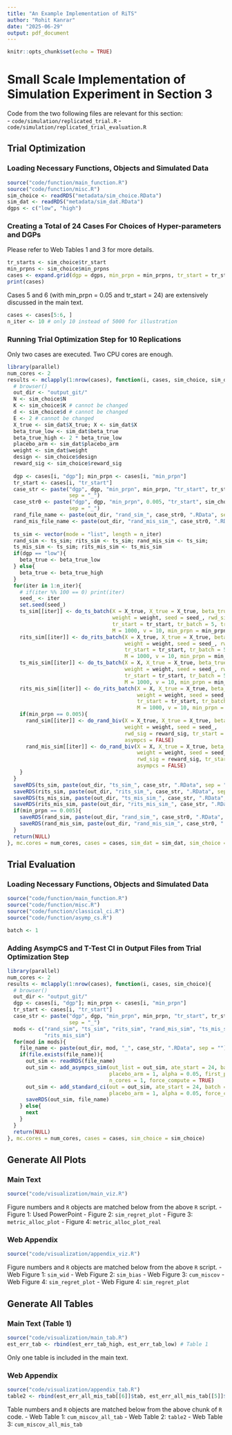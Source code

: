 ```yaml
---
title: "An Example Implementation of RiTS"
author: "Rohit Kanrar"
date: "2025-06-29"
output: pdf_document
---
```


```r
knitr::opts_chunk$set(echo = TRUE)
```
# Small Scale Implementation of Simulation Experiment in Section 3

Code from the two following files are relevant for this section:  
- `code/simulation/replicated_trial.R`
- `code/simulation/replicated_trial_evaluation.R`

## Trial Optimization
### Loading Necessary Functions, Objects and Simulated Data
```r
source("code/function/main_function.R")
source("code/function/misc.R")
sim_choice <- readRDS("metadata/sim_choice.RData")
sim_dat <- readRDS("metadata/sim_dat.RData")
dgps <- c("low", "high")
```

### Creating a Total of 24 Cases For Choices of Hyper-parameters and DGPs

Please refer to Web Tables 1 and 3 for more details.

```r
tr_starts <- sim_choice$tr_start
min_prpns <- sim_choice$min_prpns
cases <- expand.grid(dgp = dgps, min_prpn = min_prpns, tr_start = tr_starts)
print(cases)
```

Cases 5 and 6 (with min_prpn = 0.05 and tr_start = 24) are extensively discussed in the main text.

```r
cases <- cases[5:6, ]
n_iter <- 10 # only 10 instead of 5000 for illustration
```

### Running Trial Optimization Step for 10 Replications

Only two cases are executed. Two CPU cores are enough.

```r
library(parallel)
num_cores <- 2
results <- mclapply(1:nrow(cases), function(i, cases, sim_choice, sim_dat, n_iter){
  # browser()
  out_dir <- "output_git/"
  N <- sim_choice$N
  K <- sim_choice$K # cannot be changed
  d <- sim_choice$d # cannot be changed
  E <- 2 # cannot be changed
  X_true <- sim_dat$X_true; X <- sim_dat$X
  beta_true_low <- sim_dat$beta_true
  beta_true_high <- 2 * beta_true_low
  placebo_arm <- sim_dat$placebo_arm
  weight <- sim_dat$weight
  design <- sim_choice$design
  reward_sig <- sim_choice$reward_sig
  
  dgp <- cases[i, "dgp"]; min_prpn <- cases[i, "min_prpn"]
  tr_start <- cases[i, "tr_start"]
  case_str <- paste("dgp", dgp, "min_prpn", min_prpn, "tr_start", tr_start, 
                    sep = "_")
  case_str0 <- paste("dgp", dgp, "min_prpn", 0.005, "tr_start", sim_choice$ate_start, 
                    sep = "_")
  rand_file_name <- paste(out_dir, "rand_sim_", case_str0, ".RData", sep = "")
  rand_mis_file_name <- paste(out_dir, "rand_mis_sim_", case_str0, ".RData", sep = "")
  
  ts_sim <- vector(mode = "list", length = n_iter)
  rand_sim <- ts_sim; rits_sim <- ts_sim; rand_mis_sim <- ts_sim; 
  ts_mis_sim <- ts_sim; rits_mis_sim <- ts_mis_sim
  if(dgp == "low"){
    beta_true <- beta_true_low
  } else{
    beta_true <- beta_true_high
  }
  for(iter in 1:n_iter){
    # if(iter %% 100 == 0) print(iter)
    seed_ <- iter
    set.seed(seed_)
    ts_sim[[iter]] <- do_ts_batch(X = X_true, X_true = X_true, beta_true = beta_true, 
                                  weight = weight, seed = seed_, rwd_sig = reward_sig,
                                  tr_start = tr_start, tr_batch = 5, tr_lag = 10,
                                  M = 1000, v = 10, min_prpn = min_prpn, asympcs = FALSE)
    rits_sim[[iter]] <- do_rits_batch(X = X_true, X_true = X_true, beta_true = beta_true, 
                                      weight = weight, seed = seed_, rwd_sig = reward_sig,
                                      tr_start = tr_start, tr_batch = 5, tr_lag = 10,
                                      M = 1000, v = 10, min_prpn = min_prpn, asympcs = FALSE)
    ts_mis_sim[[iter]] <- do_ts_batch(X = X, X_true = X_true, beta_true = beta_true, 
                                      weight = weight, seed = seed_, rwd_sig = reward_sig,
                                      tr_start = tr_start, tr_batch = 5, tr_lag = 10,
                                      M = 1000, v = 10, min_prpn = min_prpn, asympcs = FALSE)
    rits_mis_sim[[iter]] <- do_rits_batch(X = X, X_true = X_true, beta_true = beta_true, 
                                          weight = weight, seed = seed_, rwd_sig = reward_sig,
                                          tr_start = tr_start, tr_batch = 5, tr_lag = 10,
                                          M = 1000, v = 10, min_prpn = min_prpn, asympcs = FALSE)
    if(min_prpn == 0.005){
      rand_sim[[iter]] <- do_rand_biv(X = X_true, X_true = X_true, beta_true = beta_true, 
                                      weight = weight, seed = seed_, 
                                      rwd_sig = reward_sig, tr_start = tr_start,
                                      asympcs = FALSE)
      rand_mis_sim[[iter]] <- do_rand_biv(X = X, X_true = X_true, beta_true = beta_true, 
                                          weight = weight, seed = seed_, 
                                          rwd_sig = reward_sig, tr_start = tr_start,
                                          asympcs = FALSE)
    }
  }
  saveRDS(ts_sim, paste(out_dir, "ts_sim_", case_str, ".RData", sep = ""))
  saveRDS(rits_sim, paste(out_dir, "rits_sim_", case_str, ".RData", sep = ""))
  saveRDS(ts_mis_sim, paste(out_dir, "ts_mis_sim_", case_str, ".RData", sep = ""))
  saveRDS(rits_mis_sim, paste(out_dir, "rits_mis_sim_", case_str, ".RData", sep = ""))
  if(min_prpn == 0.005){
    saveRDS(rand_sim, paste(out_dir, "rand_sim_", case_str0, ".RData", sep = ""))
    saveRDS(rand_mis_sim, paste(out_dir, "rand_mis_sim_", case_str0, ".RData", sep = ""))
  }
  return(NULL)
}, mc.cores = num_cores, cases = cases, sim_dat = sim_dat, sim_choice = sim_choice, n_iter = n_iter)
```

## Trial Evaluation
### Loading Necessary Functions, Objects and Simulated Data
```r
source("code/function/main_function.R")
source("code/function/misc.R")
source("code/function/classical_ci.R")
source("code/function/asymp_cs.R")

batch <- 1
```

### Adding AsympCS and T-Test CI in Output Files from Trial Optimization Step 

```r
library(parallel)
num_cores <- 2
results <- mclapply(1:nrow(cases), function(i, cases, sim_choice){
  # browser()
  out_dir <- "output_git/"
  dgp <- cases[i, "dgp"]; min_prpn <- cases[i, "min_prpn"]
  tr_start <- cases[i, "tr_start"]
  case_str <- paste("dgp", dgp, "min_prpn", min_prpn, "tr_start", tr_start, 
                    sep = "_")
  mods <- c("rand_sim", "ts_sim", "rits_sim", "rand_mis_sim", "ts_mis_sim", 
            "rits_mis_sim")
  for(mod in mods){
    file_name <- paste(out_dir, mod, "_", case_str, ".RData", sep = "")
    if(file.exists(file_name)){
      out_sim <- readRDS(file_name)
      out_sim <- add_asympcs_sim(out_list = out_sim, ate_start = 24, batch = batch, 
                                 placebo_arm = 1, alpha = 0.05, first_peek = 50, 
                                 n_cores = 1, force_compute = TRUE)
      out_sim <- add_standard_ci(out = out_sim, ate_start = 24, batch = batch, 
                                 placebo_arm = 1, alpha = 0.05, force_compute = TRUE)
      saveRDS(out_sim, file_name) 
    } else{
      next
    }
  }
  return(NULL)
}, mc.cores = num_cores, cases = cases, sim_choice = sim_choice)
```


## Generate All Plots

### Main Text
```r
source("code/visualization/main_viz.R")
```
Figure numbers and `R` objects are matched below from the above `R` script.
- Figure 1: Used PowerPoint
- Figure 2: `sim_regret_plot`
- Figure 3: `metric_alloc_plot`
- Figure 4: `metric_alloc_plot_real`

### Web Appendix
```r
source("code/visualization/appendix_viz.R")
```
Figure numbers and `R` objects are matched below from the above `R` script.
- Web Figure 1: `sim_wid`
- Web Figure 2: `sim_bias`
- Web Figure 3: `cum_miscov`
- Web Figure 4: `sim_regret_plot`
- Web Figure 4: `sim_regret_plot`


## Generate All Tables

### Main Text (Table 1)
```r
source("code/visualization/main_tab.R")
est_err_tab <- rbind(est_err_tab_high, est_err_tab_low) # Table 1
```
Only one table is included in the main text.


### Web Appendix
```r
source("code/visualization/appendix_tab.R")
table2 <- rbind(est_err_all_mis_tab[[6]]$tab, est_err_all_mis_tab[[5]]$tab)
```
Table numbers and `R` objects are matched below from the above chunk of `R` code.
- Web Table 1: `cum_miscov_all_tab`
- Web Table 2: `table2`
- Web Table 3: `cum_miscov_all_mis_tab`